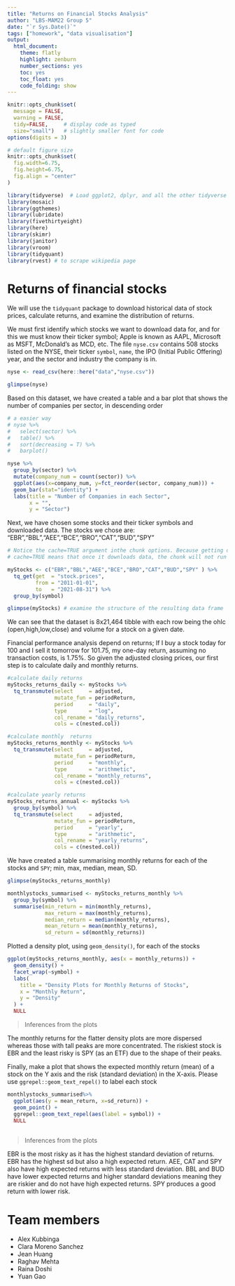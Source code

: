 ```yaml
---
title: "Returns on Financial Stocks Analysis"
author: "LBS-MAM22 Group 5"
date: "`r Sys.Date()`"
tags: ["homework", "data visualisation"]
output:
  html_document:
    theme: flatly
    highlight: zenburn
    number_sections: yes
    toc: yes
    toc_float: yes
    code_folding: show
---
```


```r
knitr::opts_chunk$set(
  message = FALSE, 
  warning = FALSE, 
  tidy=FALSE,     # display code as typed
  size="small")   # slightly smaller font for code
options(digits = 3)

# default figure size
knitr::opts_chunk$set(
  fig.width=6.75, 
  fig.height=6.75,
  fig.align = "center"
)
```

```r
library(tidyverse)  # Load ggplot2, dplyr, and all the other tidyverse packages
library(mosaic)
library(ggthemes)
library(lubridate)
library(fivethirtyeight)
library(here)
library(skimr)
library(janitor)
library(vroom)
library(tidyquant)
library(rvest) # to scrape wikipedia page
```

# Returns of financial stocks

We will use the `tidyquant` package to download historical data of stock prices, calculate returns, and examine the distribution of returns.

We must first identify which stocks we want to download data for, and for this we must know their ticker symbol; Apple is known as AAPL, Microsoft as MSFT, McDonald's as MCD, etc. The file `nyse.csv` contains 508 stocks listed on the NYSE, their ticker `symbol`, `name`, the IPO (Initial Public Offering) year, and the sector and industry the company is in.

```r
nyse <- read_csv(here::here("data","nyse.csv"))

glimpse(nyse)

```

Based on this dataset, we have created a table and a bar plot that shows the number of companies per sector, in descending order

```r

# a easier way
# nyse %>% 
#   select(sector) %>% 
#   table() %>%
#   sort(decreasing = T) %>%
#   barplot()

nyse %>%
  group_by(sector) %>% 
  mutate(company_num = count(sector)) %>%
  ggplot(aes(x=company_num, y=fct_reorder(sector, company_num))) +
  geom_bar(stat="identity") +
  labs(title = "Number of Companies in each Sector",
       x = "",
       y = "Sector")

```

Next, we have chosen some stocks and their ticker symbols and downloaded data.
The stocks we chose are: "EBR","BBL","AEE","BCE","BRO","CAT","BUD","SPY"

```r
# Notice the cache=TRUE argument inthe chunk options. Because getting data is time consuming, 
# cache=TRUE means that once it downloads data, the chunk will not run again next time you knit your Rmd

myStocks <- c("EBR","BBL","AEE","BCE","BRO","CAT","BUD","SPY" ) %>%
  tq_get(get  = "stock.prices",
         from = "2011-01-01",
         to   = "2021-08-31") %>%
  group_by(symbol) 

glimpse(myStocks) # examine the structure of the resulting data frame
```

We can see that the dataset is 8x21,464 tibble with each row being the ohlc (open,high,low,close) and volume for a stock on a given date.

Financial performance analysis depend on returns; If I buy a stock today for 100 and I sell it tomorrow for 101.75, my one-day return, assuming no transaction costs, is 1.75%. So given the adjusted closing prices, our first step is to calculate daily and monthly returns.

```r
#calculate daily returns
myStocks_returns_daily <- myStocks %>%
  tq_transmute(select     = adjusted, 
               mutate_fun = periodReturn, 
               period     = "daily", 
               type       = "log",
               col_rename = "daily_returns",
               cols = c(nested.col))  

#calculate monthly  returns
myStocks_returns_monthly <- myStocks %>%
  tq_transmute(select     = adjusted, 
               mutate_fun = periodReturn, 
               period     = "monthly", 
               type       = "arithmetic",
               col_rename = "monthly_returns",
               cols = c(nested.col)) 

#calculate yearly returns
myStocks_returns_annual <- myStocks %>%
  group_by(symbol) %>%
  tq_transmute(select     = adjusted, 
               mutate_fun = periodReturn, 
               period     = "yearly", 
               type       = "arithmetic",
               col_rename = "yearly_returns",
               cols = c(nested.col))
```

We have created a table summarising monthly returns for each of the stocks and `SPY`; min, max, median, mean, SD.

```r
glimpse(myStocks_returns_monthly)

monthlystocks_summarised <- myStocks_returns_monthly %>% 
  group_by(symbol) %>%
  summarise(min_return = min(monthly_returns),
            max_return = max(monthly_returns),
            median_return = median(monthly_returns),
            mean_return = mean(monthly_returns),
            sd_return = sd(monthly_returns))
```

Plotted a density plot, using `geom_density()`, for each of the stocks

```r

ggplot(myStocks_returns_monthly, aes(x = monthly_returns)) +
  geom_density() + 
  facet_wrap(~symbol) +
  labs(
    title = "Density Plots for Monthly Returns of Stocks",
    x = "Monthly Return",
    y = "Density"
  ) +
  NULL

```


> Inferences from the plots

The monthly returns for the flatter density plots are more dispersed whereas those with tall peaks are more concentrated. The riskiest stock is EBR and the least risky is SPY (as an ETF) due to the shape of their peaks.

Finally, make a plot that shows the expected monthly return (mean) of a stock on the Y axis and the risk (standard deviation) in the X-axis. Please use `ggrepel::geom_text_repel()` to label each stock

```r

monthlystocks_summarised%>%
  ggplot(aes(y = mean_return, x=sd_return)) +
  geom_point() + 
  ggrepel::geom_text_repel(aes(label = symbol)) +
  NULL
   

```


> Inferences from the plots

EBR is the most risky as it has the highest standard deviation of returns. EBR has the highest sd but also a high expected return. AEE, CAT and SPY also have high expected returns with less standard deviation. BBL and BUD have lower expected returns and higher standard deviations meaning they are riskier and do not have high expected returns. SPY produces a good return with lower risk.


# Team members

- Alex Kubbinga
- Clara Moreno Sanchez
- Jean Huang
- Raghav Mehta
- Raina Doshi
- Yuan Gao